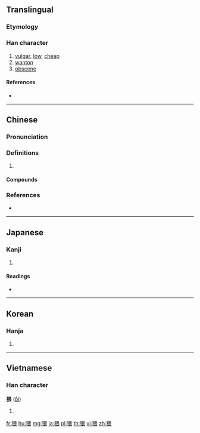 ==Translingual==

===Etymology===
{{Han compound|犭|畏|c1=s|c2=p|ls=psc}}

===Han character===
{{Han char|rn=94|rad=犬|as=09|sn=12|four=46232|canj=KHWMV}}

# [[vulgar]], [[low]], [[cheap]]
# [[wanton]]
# [[obscene]]

====References====
* {{Han ref|kx=0714.120|dkj=20519|dj=1126.100|hdz=21357.030|uh=7325|ud=29477|bh=B554|bd=46420}}

----

==Chinese==
{{zh-forms}}

===Pronunciation===
{{zh-pron
|m=wěi
|c=wai2,wui2,wui1
|mc=y
|oc=y
|cat=
}}

===Definitions===
{{zh-hanzi}}

# {{rfdef|zh}}

====Compounds====
{{zh-der|淫猥|煩猥|猥獕|猥瑣|猥當大任|猥褻|猥賤|貪猥無厭|鄙猥}}

===References===
* {{R:yue:Hanzi}}

----

==Japanese==

===Kanji===
{{ja-kanji|grade=|rs=犬09}}

# {{defn|lang=ja|sort=犬09}}

====Readings====
* {{ja-readings|on=[[わい]] (wai)|kun=[[みだり]] (midari), [[みだりに]] (midarini)|nanori=}}

----

==Korean==

===Hanja===
{{ko-hanja|hangeul=외|eumhun=|rv=oe|mr=oe|y=oy}}

# {{defn|lang=ko|sort=犬09}}

----

==Vietnamese==

===Han character===
'''猥''' ([[ổi]])

# {{defn|lang=vi}}

[[fr:猥]]
[[hu:猥]]
[[mg:猥]]
[[ja:猥]]
[[pl:猥]]
[[th:猥]]
[[vi:猥]]
[[zh:猥]]